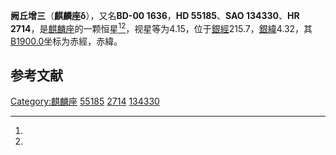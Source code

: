{{Starbox begin
| name = 麒麟座δ
}}
{{Starbox observe
| epoch = [[J2000.0|J2000.0]]
| constell = [[麒麟座|麒麟座]]<ref name=SIMBAD>{{cite web
 | url=http://simbad.u-strasbg.fr/simbad/sim-id?Ident=HR+2714
 | title=Pulsating variable Star
 | publisher=Centre de Données astronomiques de Strasbourg
 | work=SIMBAD
 | accessdate=2012-07-13
 | archive-date=2019-07-13
 | archive-url=https://web.archive.org/web/20190713033950/http://simbad.u-strasbg.fr/simbad/sim-id?Ident=HR+2714
 | dead-url=no
 }}</ref><ref name=DATA>{{cite web
 | url=http://vizier.u-strasbg.fr/viz-bin/VizieR-5?-out.add=.&-source=5050&-corr=PK=HR&-out.max=9999&HR=2714
 | title=VizieR Detailed Page
 | accessdate=2012-07-13
 | archive-date=2019-07-13
 | archive-url=https://web.archive.org/web/20190713033917/http://vizier.u-strasbg.fr/viz-bin/VizieR-5?-out.add=.&-source=5050&-corr=PK=HR&-out.max=9999&HR=2714
 | dead-url=no
 }}</ref>
| 星官 = 
| ra = {{RA|7|11|51.9}}<ref name=SIMBAD /><ref name=DATA />
| dec = {{DEC|-0|29|34}}<ref name=SIMBAD /><ref name=DATA />
| appmag_v = 4.15<ref name=SIMBAD /><ref name=DATA />
}}
{{Starbox character
| class = A2V<ref name=SIMBAD /><ref name=DATA />
| b-v = -0.01<ref name=SIMBAD /><ref name=DATA />
| u-b = 0.02<ref name=SIMBAD /><ref name=DATA />
| r-i = 0.01<ref name=SIMBAD /><ref name=DATA />
| variable = 
}}
{{Starbox astrometry
| radial_v = 0.02
| prop_mo_ra = 15
| parallax = 0.016
| p_error = 
}}
{{Starbox catalog
| names =BD-00 1636，[[SAO星表|SAO]] 134330，[[HD星表|HD]] 55185，[[HR星表|HR]] 2714}}
{{Starbox reference |Simbad=HR+2714}}
{{Starbox end}}

'''阙丘增三'''（'''麒麟座δ'''），又名'''BD-00 1636'''，'''HD 55185'''、'''SAO 134330'''、'''HR 2714'''，是[[麒麟座|麒麟座]]的一颗恒星<ref name=SIMBAD /><ref name=DATA />，视星等为4.15，位于[[銀道座標系|銀經]]215.7，[[銀道座標系|銀緯]]4.32，其[[B1900.0|B1900.0]]坐标为赤經{{RA|7|6|45.4}}，赤緯{{DEC|-0|4.32|37}}。

== 参考文献 ==
{{reflist}}

{{star-stub}}

{{麒麟座恒星}}
{{星官|阙丘|2|7}}
[[Category:麒麟座|Category:麒麟座]]
[[Category:HD和HDE天體|55185]]
[[Category:HR天體|2714]]
[[Category:SAO天體|134330]]